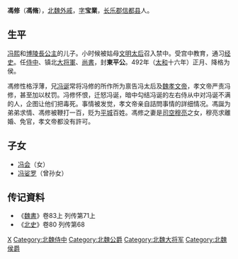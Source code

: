 '''馮修'''（'''馮脩'''），[[北魏|北魏]][[外戚|外戚]]，[[字|字]]'''宝業'''，[[长乐郡|长乐郡]][[信都县|信都县]]人。

== 生平 ==
[[冯熙|冯熙]]和[[博陵公主_(拓跋晃之女)|博陵長公主]]的儿子。小时候被姑母[[文成文明皇后|文明太后]]召入禁中。受宫中教育，通习[[经书|经]][[史書|史]]。任[[侍中|侍中]]、镇北[[大将軍|大将軍]]、[[尚書|尚書]]，封'''東平公'''。492年（[[太和_(北魏)|太和]]十六年）正月、降格为侯。

馮修性格浮薄，兄[[冯诞|冯诞]]常将冯修的所作所为禀告冯太后及[[魏孝文帝|魏孝文帝]]，孝文帝严责冯修，甚至加以杖罚。冯修怀恨，迁怒冯诞，暗中勾结冯诞的左右侍从中对冯诞不满的人，企图让他们把毒死。事情被发觉，孝文帝亲自詰問事情的詳细情况。馮誕为弟弟求情、馮修被鞭打一百，贬为[[大同市|平城]]百姓。馮修之妻是[[司空|司空]][[穆亮|穆亮]]之女，穆亮求離婚、免官，孝文帝都没有許可。
== 子女 ==
*[[冯会|冯会]]（女）
*[[冯娑罗|冯娑罗]]（曾孙女）

== 传记資料 ==
*《[[魏書|魏書]]》卷83上 列传第71上
*《[[北史|北史]]》卷80 列传第68

{{DEFAULTSORT:F冯}}
[[Category:长乐冯氏|X]]
[[Category:北魏侍中|Category:北魏侍中]]
[[Category:北魏公爵|Category:北魏公爵]]
[[Category:北魏大将军|Category:北魏大将军]]
[[Category:北魏侯爵|Category:北魏侯爵]]